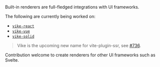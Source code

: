 
Built-in renderers are full-fledged integrations with UI frameworks.

The following <Link text="integrations" href="/vike-packages" /> are currently being worked on:
 - [`vike-react`](https://github.com/vikejs/vike-react)
 - [`vike-vue`](https://github.com/vikejs/vike-vue)
 - [`vike-solid`](https://github.com/magne4000/vike-solid)

> Vike is the upcoming new name for vite-plugin-ssr, see [#736](https://github.com/brillout/vite-plugin-ssr/issues/736).

Contribution welcome to create renderers for other UI frameworks such as Svelte.
